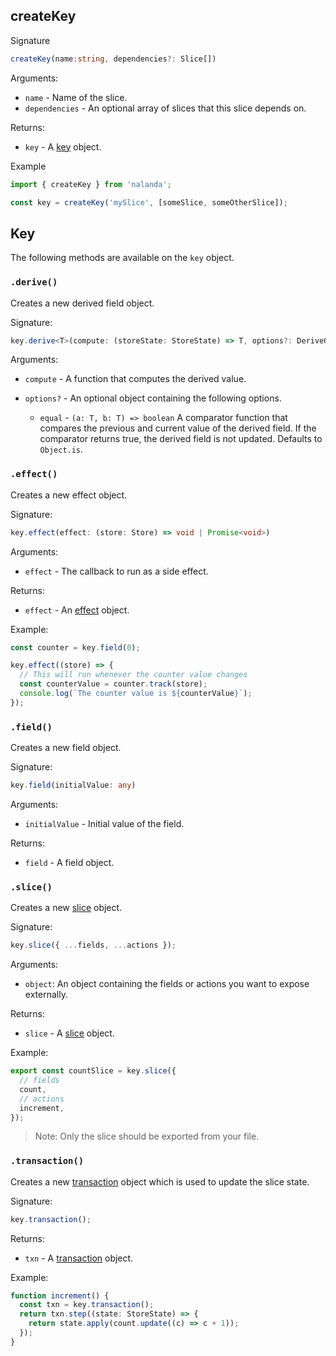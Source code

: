 ## createKey

Signature

```ts
createKey(name:string, dependencies?: Slice[])
```

Arguments:

- `name` - Name of the slice.
- `dependencies` - An optional array of slices that this slice depends on.

Returns:

- `key` - A [key](#key) object.

Example

```ts
import { createKey } from 'nalanda';

const key = createKey('mySlice', [someSlice, someOtherSlice]);
```

## Key

The following methods are available on the `key` object.

### `.derive()`

Creates a new derived field object.

Signature:

```ts
key.derive<T>(compute: (storeState: StoreState) => T, options?: DeriveOptions);
```

Arguments:

- `compute` - A function that computes the derived value.

- `options?` - An optional object containing the following options.

  - `equal` - `(a: T, b: T) => boolean` A comparator function that compares the previous and current value of the derived field. If the comparator returns true, the derived field is not updated. Defaults to `Object.is`.

### `.effect()`

Creates a new effect object.

Signature:

```ts
key.effect(effect: (store: Store) => void | Promise<void>)
```

Arguments:

- `effect` - The callback to run as a side effect.

Returns:

- `effect` - An [effect](./effect) object.

Example:

```ts
const counter = key.field(0);

key.effect((store) => {
  // This will run whenever the counter value changes
  const counterValue = counter.track(store);
  console.log(`The counter value is ${counterValue}`);
});
```

### `.field()`

Creates a new field object.

Signature:

```ts
key.field(initialValue: any)
```

Arguments:

- `initialValue` - Initial value of the field.

Returns:

- `field` - A field object.

### `.slice()`

Creates a new [slice](./slice) object.

Signature:

```ts
key.slice({ ...fields, ...actions });
```

Arguments:

- `object`: An object containing the fields or actions you want to expose externally.

Returns:

- `slice` - A [slice](./slice) object.

Example:

```ts
export const countSlice = key.slice({
  // fields
  count,
  // actions
  increment,
});
```

> Note: Only the slice should be exported from your file.

### `.transaction()`

Creates a new [transaction](./transaction) object which is used to update the slice state.

Signature:

```ts
key.transaction();
```

Returns:

- `txn` - A [transaction](./transaction) object.

Example:

```ts
function increment() {
  const txn = key.transaction();
  return txn.step((state: StoreState) => {
    return state.apply(count.update((c) => c + 1));
  });
}
```
